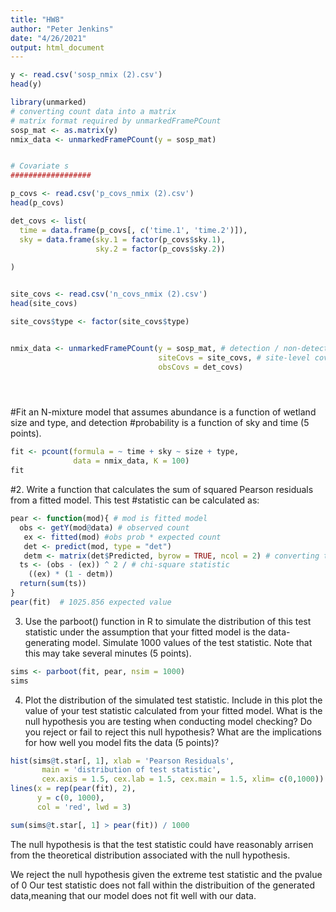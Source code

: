 ```yaml
---
title: "HW8"
author: "Peter Jenkins"
date: "4/26/2021"
output: html_document
---
```

```r
y <- read.csv('sosp_nmix (2).csv')
head(y)

library(unmarked)
# converting count data into a matrix
# matrix format required by unmarkedFramePCount
sosp_mat <- as.matrix(y)
nmix_data <- unmarkedFramePCount(y = sosp_mat)


# Covariate s
##################

p_covs <- read.csv('p_covs_nmix (2).csv')
head(p_covs)

det_covs <- list(
  time = data.frame(p_covs[, c('time.1', 'time.2')]),
  sky = data.frame(sky.1 = factor(p_covs$sky.1),
                   sky.2 = factor(p_covs$sky.2))
  
)


site_covs <- read.csv('n_covs_nmix (2).csv')
head(site_covs)

site_covs$type <- factor(site_covs$type)


nmix_data <- unmarkedFramePCount(y = sosp_mat, # detection / non-detection
                                 siteCovs = site_covs, # site-level covs
                                 obsCovs = det_covs) 





```


#Fit an N-mixture model that assumes abundance is a function of wetland size and type, and detection
#probability is a function of sky and time (5 points).
```r
fit <- pcount(formula = ~ time + sky ~ size + type,
              data = nmix_data, K = 100)
fit

```









#2. Write a function that calculates the sum of squared Pearson residuals from a fitted model. This test
#statistic can be calculated as:

```r
pear <- function(mod){ # mod is fitted model
  obs <- getY(mod@data) # observed count
   ex <- fitted(mod) #obs prob * expected count
   det <- predict(mod, type = "det")
   detm <- matrix(det$Predicted, byrow = TRUE, ncol = 2) # converting to matrix with 2 columns aka 2 replicates at each site 
  ts <- (obs - (ex)) ^ 2 / # chi-square statistic
    ((ex) * (1 - detm))
  return(sum(ts))
}
pear(fit)  # 1025.856 expected value

```


3. Use the parboot() function in R to simulate the distribution of this test statistic under the assumption that your fitted model is the data-generating model. Simulate 1000 values of the test statistic. Note that this may take several minutes (5 points).
```r
sims <- parboot(fit, pear, nsim = 1000)
sims
```




4. Plot the distribution of the simulated test statistic. Include in this plot the value of your test statistic calculated from your fitted model.  What is the null hypothesis you are testing when conducting model checking? Do you reject or fail to reject this null hypothesis?  What are the implications for how well you model fits the data (5 points)?
  
```r

hist(sims@t.star[, 1], xlab = 'Pearson Residuals',
       main = 'distribution of test statistic',
       cex.axis = 1.5, cex.lab = 1.5, cex.main = 1.5, xlim= c(0,1000))
lines(x = rep(pear(fit), 2),
      y = c(0, 1000),
      col = 'red', lwd = 3)

sum(sims@t.star[, 1] > pear(fit)) / 1000

```


The null hypothesis is that the test statistic could have reasonably arrisen from the theoretical distribution associated with the null hypothesis. 

We reject the null hypothesis given the extreme test statistic and the pvalue of 0
Our test statistic does not fall within the distribuition of the generated data,meaning that our model does not fit well with our data.